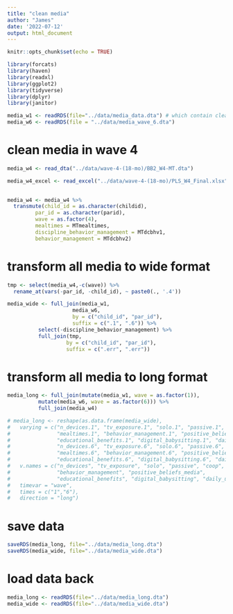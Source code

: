 ```yaml
---
title: "clean media"
author: "James"
date: '2022-07-12'
output: html_document
---
```


```r
knitr::opts_chunk$set(echo = TRUE)
```

```r
library(forcats)
library(haven)
library(readxl)
library(ggplot2)
library(tidyverse)
library(dplyr)
library(janitor)

media_w1 <- readRDS(file="../data/media_data.dta") # which contain cleaned media_w1
media_w6 <- readRDS(file = "../data/media_wave_6.dta")
```

# clean media in wave 4

```r
media_w4 <- read_dta("../data/wave-4-(18-mo)/BB2_W4-MT.dta")

media_w4_excel <- read_excel("../data/wave-4-(18-mo)/PLS_W4_Final.xlsx")
  

media_w4 <- media_w4 %>% 
  transmute(child_id = as.character(childid),
         par_id = as.character(parid),
         wave = as.factor(4),
         mealtimes = MTmealtimes,
         discipline_behavior_management = MTdcbhv1,
         behavior_management = MTdcbhv2)

```


# transform all media to wide format

```r

tmp <- select(media_w4,-c(wave)) %>% 
  rename_at(vars(-par_id, -child_id), ~ paste0(., '.4'))

media_wide <- full_join(media_w1,
                     media_w6,
                     by = c("child_id", "par_id"),
                     suffix = c(".1", ".6")) %>% 
          select(-discipline_behavior_management) %>% 
          full_join(tmp,
                   by = c("child_id", "par_id"),
                   suffix = c(".err", ".err"))
```

# transform all media to long format
```r
media_long <- full_join(mutate(media_w1, wave = as.factor(1)),
          mutate(media_w6, wave = as.factor(6))) %>% 
          full_join(media_w4)

# media_long <- reshape(as.data.frame(media_wide),
#   varying = c("n_devices.1", "tv_exposure.1", "solo.1", "passive.1", "coop.1",
#               "mealtimes.1", "behavior_management.1", "positive_beliefs_media.1",
#               "educational_benefits.1", "digital_babysitting.1", "daily_use.1",
#               "n_devices.6", "tv_exposure.6", "solo.6", "passive.6", "coop.6",
#               "mealtimes.6", "behavior_management.6", "positive_beliefs_media.6",
#               "educational_benefits.6", "digital_babysitting.6", "daily_use.6"), 
#   v.names = c("n_devices", "tv_exposure", "solo", "passive", "coop", "mealtimes",
#               "behavior_management", "positive_beliefs_media", 
#               "educational_benefits", "digital_babysitting", "daily_use"),
#   timevar = "wave",
#   times = c("1","6"),
#   direction = "long")
```

# save data
```r
saveRDS(media_long, file="../data/media_long.dta")
saveRDS(media_wide, file="../data/media_wide.dta")
```
# load data back
```r
media_long <- readRDS(file="../data/media_long.dta")
media_wide <- readRDS(file="../data/media_wide.dta")
```